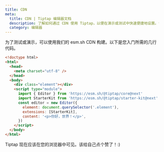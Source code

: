 ```yaml
---
title: CDN
meta:
  title: CDN | Tiptap 编辑器文档
  description: 了解如何通过 CDN 使用 Tiptap，以便在演示或测试中快速便捷地设置。请查看文档中的快速入门指南！
  category: 编辑器
---
```


为了测试或演示，可以使用我们的 esm.sh CDN 构建。以下是您入门所需的几行代码。

```html
<!doctype html>
<html>
  <head>
    <meta charset="utf-8" />
  </head>
  <body>
    <div class="element"></div>
    <script type="module">
      import { Editor } from 'https://esm.sh/@tiptap/core@next'
      import StarterKit from 'https://esm.sh/@tiptap/starter-kit@next'
      const editor = new Editor({
        element: document.querySelector('.element'),
        extensions: [StarterKit],
        content: '<p>你好，世界！</p>',
      })
    </script>
  </body>
</html>
```

Tiptap 现在应该在您的浏览器中可见。该给自己点个赞了！:)